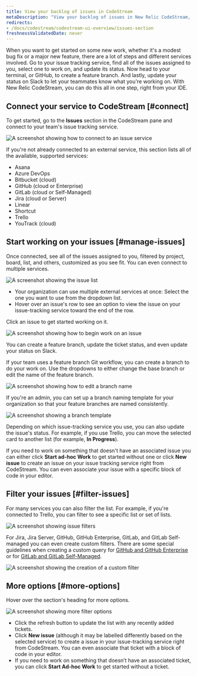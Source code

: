 ```yaml
---
title: View your backlog of issues in CodeStream
metaDescription: "View your backlog of issues in New Relic CodeStream, and simplify the process of starting work."
redirects:
- /docs/codestream/codestream-ui-overview/issues-section
freshnessValidatedDate: never
---
```










When you want to get started on some new work, whether it's a modest bug fix or a major new feature, there are a lot of steps and different services involved. Go to your issue tracking service, find all of the issues assigned to you, select one to work on, and update its status. Now head to your terminal, or GitHub, to create a feature branch. And lastly, update your status on Slack to let your teammates know what you're working on. With New Relic CodeStream, you can do this all in one step, right from your IDE.

## Connect your service to CodeStream [#connect]

To get started, go to the **Issues** section in the CodeStream pane and connect to your team's issue tracking service.

<img
  title="issue service"
  alt="A screenshot showing how to connect to an issue service"
  src={codestreamIssueProviderConnection}
/>

If you're not already connected to an external service, this section lists all of the available, supported services:

* Asana
* Azure DevOps
* Bitbucket (cloud)
* GitHub (cloud or Enterprise)
* GitLab (cloud or Self-Managed)
* Jira (cloud or Server)
* Linear
* Shortcut
* Trello
* YouTrack (cloud)

## Start working on your issues [#manage-issues]

Once connected, see all of the issues assigned to you, filtered by project, board, list, and others, customized as you see fit. You can even connect to multiple services.

<img
  title="issue list"
  alt="A screenshot showing the issue list"
  src={codestreamIssuesSectionBacklog}
/>

* Your organization can use multiple external services at once: Select the one you want to use from the dropdown list.
* Hover over an issue's row to see an option to view the issue on your issue-tracking service toward the end of the row.

Click an issue to get started working on it.

<img
  title="start work"
  alt="A screenshot showing how to begin work on an issue"
  src={codestreamCreateBranchStartWork}
/>

You can create a feature branch, update the ticket status, and even update your status on Slack.

If your team uses a feature branch Git workflow, you can create a branch to do your work on. Use the dropdowns to either change the base branch or edit the name of the feature branch.

<img
  title="branch options"
  alt="A screenshot showing how to edit a branch name"
  src={codestreamCreateBranchOptions}
/>

If you're an admin, you can set up a branch naming template for your organization so that your feature branches are named consistently.

<img
  title="branch template"
  alt="A screenshot showing a branch template"
  src={codestreamCreateBranchTemplate}
/>

Depending on which issue-tracking service you use, you can also update the issue's status. For example, if you use Trello, you can move the selected card to another list (for example, **In Progress**).

If you need to work on something that doesn't have an associated issue you can either click **Start ad-hoc Work** to get started without one or click **New issue** to create an issue on your issue tracking service right from CodeStream. You can even associate your issue with a specific block of code in your editor.

## Filter your issues [#filter-issues]

For many services you can also filter the list. For example, if you're connected to Trello, you can filter to see a specific list or set of lists.

<img
  alt="A screenshot showing issue filters"
  src={codestreamIssuesFilterExample}
/>

For Jira, Jira Server, GitHub, GitHub Enterprise, GitLab, and GitLab Self-managed you can even create custom filters. There are some special guidelines when creating a custom query for [GitHub and GitHub Enterprise](/docs/codestream/codestream-ui-overview/pull-requests-section/#github) or for [GitLab and GitLab Self-Managed](/docs/codestream/codestream-ui-overview/pull-requests-section/#gitlab).

<img
  title="custom-filter"
  alt="A screenshot showing the creation of a custom filter"
  src={codestreamCreateCustomIssueFilter}
/>

## More options [#more-options]

Hover over the section's heading for more options.

<img
  title="more-options"
  alt="A screenshot showing more filter options"
  src={codestreamIssuesSectionHeaderButtons}
/>

* Click the refresh button to update the list with any recently added tickets.
* Click **New issue** (although it may be labelled differently based on the selected service) to create a issue in your issue-tracking service right from CodeStream. You can even associate that ticket with a block of code in your editor.
* If you need to work on something that doesn’t have an associated ticket, you can click **Start Ad-hoc Work** to get started without a ticket.
